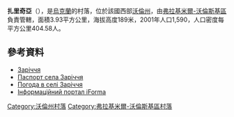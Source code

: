 {{coord|50|50|18|N|24|17|51|E|scale:30000|display=title}}

'''扎里奇亞'''（{{lang-uk|Заріччя}}），是[[烏克蘭|烏克蘭]]的村落，位於該國西部[[沃倫州|沃倫州]]，由[[弗拉基米爾-沃倫斯基區|弗拉基米爾-沃倫斯基區]]負責管轄，面積3.93平方公里，海拔高度189米，2001年人口1,590，人口密度每平方公里404.58人。

==參考資料==
* [http://gska2.rada.gov.ua/pls/z7502/A005?rdat1=21.03.2008&rf7571=4689 Заріччя]{{dead link|date=2018年3月 |bot=InternetArchiveBot |fix-attempted=yes }}
* [https://web.archive.org/web/20140314194335/http://www.vvadm.gov.ua/ukr/miscevi%20rady/zarich.html Паспорт села Заріччя ]
* [http://weather.in.ua/volynskaja/8593 Погода в селі Заріччя ] {{Wayback|url=http://weather.in.ua/volynskaja/8593 |date=20120531154504 }}
* [https://web.archive.org/web/20100125080655/http://old.iforma.com.ua/classifiers/uk/koatuu Інформаційний портал iForma]

[[Category:沃倫州村落|Category:沃倫州村落]]
[[Category:弗拉基米爾-沃倫斯基區村落|Category:弗拉基米爾-沃倫斯基區村落]]


{{Volyn-geo-stub}}
